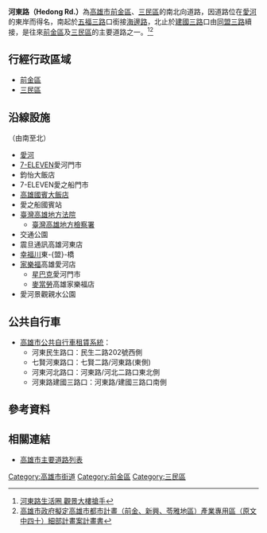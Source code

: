 {{Infobox TwRoad2
|bgcolorh=DARKGREEN
|colorh=white
|code=
|name= 河東路
|enname= Hedong Rd.
|level= 一般道路
|length=
|sec=
|lastext=
|line=
|start= [[五福三路|五福三路]]
|end= [[建國三路|建國三路]]
|junc= 
|img=
|cap=
|size=
|left= [[同盟三路|同盟三路]]
|right= [[海邊路_(高雄市)|海邊路]]
|leftlink= 同盟三路
|leftdirection= N
|rightlink= 海邊路
|rightdirection= S
|SN=
|SNtype=
|SNNum=
|SN2=
|SN2type=
|SN2Num=
|SN3=
|SN3type=
|SN3Num=
}}
'''河東路（Hedong Rd.）'''為[[高雄市|高雄市]][[前金區|前金區]]、[[三民區|三民區]]的南北向道路，因道路位在[[愛河|愛河]]的東岸而得名，南起於[[五福三路|五福三路]]口銜接[[海邊路_(高雄市)|海邊路]]，北止於[[建國三路|建國三路]]口由[[同盟三路|同盟三路]]續接，是往來[[前金區|前金區]]及[[三民區|三民區]]的主要道路之一。<ref>[https://tw.appledaily.com/home/20120804/OP3XUGEEOHJ62KANUCJV3JH4UM/ 河東路生活圈 觀景大樓搶手]</ref><ref>[https://urban-web.kcg.gov.tw/KDA/web_upload/KDA05/KDA0501/20180321140218-7.pdf 高雄市政府擬定高雄市都市計畫（前金、新興、苓雅地區）產業專用區（原文中四十）細部計畫案計畫書]</ref>
== 行經行政區域 ==
* [[前金區|前金區]]
* [[三民區|三民區]]
== 沿線設施 ==
（由南至北）
* [[愛河|愛河]]
* [[7-ELEVEN|7-ELEVEN]]愛河門市
* 鈞怡大飯店
* 7-ELEVEN愛之船門市
* [[國賓大飯店|高雄國賓大飯店]]
* 愛之船國賓站
* [[臺灣高雄地方法院|臺灣高雄地方法院]]
** [[臺灣高雄地方檢察署|臺灣高雄地方檢察署]]
* 交通公園
* 震旦通訊高雄河東店
* [[幸福川|幸福川]]東-{盟}-橋
* [[家樂福|家樂福]]高雄愛河店
** [[星巴克|星巴克]]愛河門市
** [[麥當勞|麥當勞]]高雄家樂福店
* 愛河景觀親水公園

== 公共自行車 ==
* [[高雄市公共自行車租賃系統|高雄市公共自行車租賃系統]]：
** 河東民生路口：民生二路202號西側
** 七賢河東路口：七賢二路/河東路(東側)
** 河東河北路口：河東路/河北二路口東北側
** 河東路建國三路口：河東路/建國三路口南側

== 參考資料 ==
{{Reflist}}

== 相關連結 ==
* [[高雄市主要道路列表|高雄市主要道路列表]]

{{高雄市重要道路}}

[[Category:高雄市街道|Category:高雄市街道]]
[[Category:前金區|Category:前金區]]
[[Category:三民區|Category:三民區]]